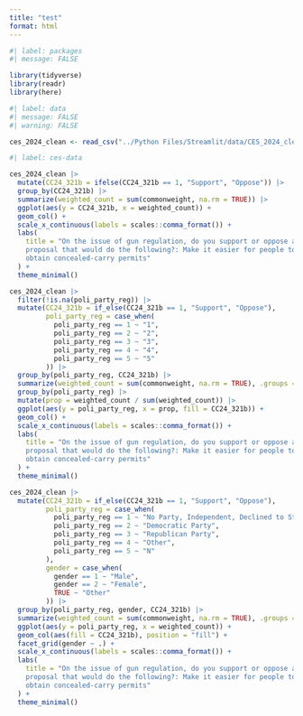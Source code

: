 ```yaml
---
title: "test"
format: html
---
```


```r
#| label: packages
#| message: FALSE

library(tidyverse)
library(readr)
library(here)
```

```r
#| label: data
#| message: FALSE
#| warning: FALSE

ces_2024_clean <- read_csv("../Python Files/Streamlit/data/CES_2024_clean.csv")
```

```r
#| label: ces-data

ces_2024_clean |>
  mutate(CC24_321b = ifelse(CC24_321b == 1, "Support", "Oppose")) |>
  group_by(CC24_321b) |>
  summarize(weighted_count = sum(commonweight, na.rm = TRUE)) |>
  ggplot(aes(y = CC24_321b, x = weighted_count)) +
  geom_col() +
  scale_x_continuous(labels = scales::comma_format()) +
  labs(
    title = "On the issue of gun regulation, do you support or oppose a 
    proposal that would do the following?: Make it easier for people to 
    obtain concealed-carry permits"
  ) +
  theme_minimal()

ces_2024_clean |>
  filter(!is.na(poli_party_reg)) |>
  mutate(CC24_321b = if_else(CC24_321b == 1, "Support", "Oppose"), 
         poli_party_reg = case_when(
           poli_party_reg == 1 ~ "1", 
           poli_party_reg == 2 ~ "2", 
           poli_party_reg == 3 ~ "3", 
           poli_party_reg == 4 ~ "4", 
           poli_party_reg == 5 ~ "5"
         )) |>
  group_by(poli_party_reg, CC24_321b) |>
  summarize(weighted_count = sum(commonweight, na.rm = TRUE), .groups = "drop") |>
  group_by(poli_party_reg) |>
  mutate(prop = weighted_count / sum(weighted_count)) |>
  ggplot(aes(y = poli_party_reg, x = prop, fill = CC24_321b)) +
  geom_col() +
  scale_x_continuous(labels = scales::comma_format()) +
  labs(
    title = "On the issue of gun regulation, do you support or oppose a 
    proposal that would do the following?: Make it easier for people to 
    obtain concealed-carry permits"
  ) +
  theme_minimal()

ces_2024_clean |>
  mutate(CC24_321b = if_else(CC24_321b == 1, "Support", "Oppose"), 
         poli_party_reg = case_when(
           poli_party_reg == 1 ~ "No Party, Independent, Declined to State", 
           poli_party_reg == 2 ~ "Democratic Party", 
           poli_party_reg == 3 ~ "Republican Party", 
           poli_party_reg == 4 ~ "Other", 
           poli_party_reg == 5 ~ "N"
         ), 
         gender = case_when(
           gender == 1 ~ "Male", 
           gender == 2 ~ "Female", 
           TRUE ~ "Other"
         )) |>
  group_by(poli_party_reg, gender, CC24_321b) |>
  summarize(weighted_count = sum(commonweight, na.rm = TRUE), .groups = "drop") |>
  ggplot(aes(y = poli_party_reg, x = weighted_count)) +
  geom_col(aes(fill = CC24_321b), position = "fill") +
  facet_grid(gender ~ .) +
  scale_x_continuous(labels = scales::comma_format()) +
  labs(
    title = "On the issue of gun regulation, do you support or oppose a 
    proposal that would do the following?: Make it easier for people to 
    obtain concealed-carry permits"
  ) +
  theme_minimal()

```
